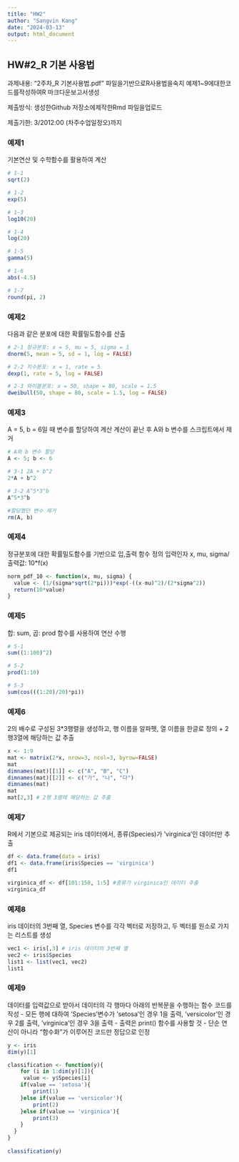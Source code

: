 ```yaml
---
title: "HW2"
author: "Sangvin Kang"
date: "2024-03-13"
output: html_document
---
```

## HW#2_R 기본 사용법  
과제내용:
“2주차_R 기본사용법.pdf” 파일을기반으로R사용법을숙지
예제1~9에대한코드를작성하여R 마크다운보고서생성

제출방식:
생성한Github 저장소에제작한Rmd 파일을업로드

제출기한: 
3/2012:00 (차주수업일정오)까지



### 예제1
기본연산 및 수학함수를 활용하여 계산
```r
# 1-1 
sqrt(2)

# 1-2
exp(5)

# 1-3
log10(20)

# 1-4
log(20)

# 1-5
gamma(5)

# 1-6
abs(-4.5)

# 1-7
round(pi, 2)

```

### 예제2
다음과 같은 분포에 대한 확률밀도함수를 산출
```r
# 2-1 정규분포: x = 5, mu = 5, sigma = 1
dnorm(5, mean = 5, sd = 1, log = FALSE)

# 2-2 지수분포: x = 1, rate = 5
dexp(1, rate = 5, log = FALSE)

# 2-3 와이블분포: x = 50, shape = 80, scale = 1.5
dweibull(50, shape = 80, scale = 1.5, log = FALSE)

```

### 예제3
A = 5, b = 6일 때 변수를 할당하여 계산
계산이 끝난 후 A와 b 변수를 스크립트에서 제거
```r
# A와 b 변수 할당
A <- 5; b <- 6

# 3-1 2A + b^2
2*A + b^2

# 3-2 A^5*3^b
A^5*3^b

#할당했던 변수 제거
rm(A, b)
```

### 예제4
정규분포에 대한 확률밀도함수를 기반으로 입,출력 함수 정의
입력인자 x, mu, sigma/ 출력값: 10*f(x)
```r

norm_pdf_10 <- function(x, mu, sigma) {
  value <- (1/(sigma*sqrt(2*pi)))*exp(-((x-mu)^2)/(2*sigma^2))
  return(10*value)
}

```

### 예제5
합: sum, 곱: prod 함수를 사용하여 연산 수행
```r
# 5-1
sum((1:100)^2)

# 5-2
prod(1:10)

# 5-3
sum(cos(((1:20)/20)*pi))

```

### 예제6
2의 배수로 구성된 3*3행렬을 생성하고, 행 이름을 알파펫, 열 이름을 한글로 정의
+ 2행3열에 해당하는 값 추출
```r

x <- 1:9
mat <- matrix(2*x, nrow=3, ncol=3, byrow=FALSE)
mat              
dimnames(mat)[[1]] <- c("A", "B", "C")
dimnames(mat)[[2]] <- c("가", "나", "다")
dimnames(mat)
mat
mat[2,3] # 2행 3열에 해당하는 값 추출

```

### 예제7
R에서 기본으로 제공되는 iris 데이터에서, 종류(Species)가 'virginica'인 데이터만 추출
```r

df <- data.frame(data = iris)
df1 <- data.frame(iris$Species == 'virginica')
df1

virginica_df <- df[101:150, 1:5] #종류가 virginica인 데이터 추출
virginica_df

```

### 예제8
iris 데이터의 3번째 열, Species 변수를 각각 벡터로 저장하고, 두 벡터를 원소로 가지는 리스트를 생성
```r

vec1 <- iris[,3] # iris 데이터의 3번째 열
vec2 <- iris$Species
list1 <- list(vec1, vec2)
list1


```

### 예제9
데이터를 입력값으로 받아서 데이터의 각 행마다 아래의 반복문을 수행하는 함수 코드를 작성
- 모든 행에 대하여 'Species'변수가 'setosa'인 경우 1을 출력, 'versicolor'인 경우 2를 출력, 'virginica'인 경우 3을 출력
- 출력은 print() 함수를 사용할 것
- 단순 연산이 아니라 "함수화"가 이루어진 코드만 정답으로 인정
```r

y <- iris
dim(y)[1]

classification <- function(y){
    for (i in 1:dim(y)[1]){
     value <- y$Species[i]
    if(value == 'setosa'){
        print(1)
    }else if(value == 'versicolor'){
        print(2)
    }else if(value == 'virginica'){
        print(3)
    }
  }
} 
  
classification(y)

```